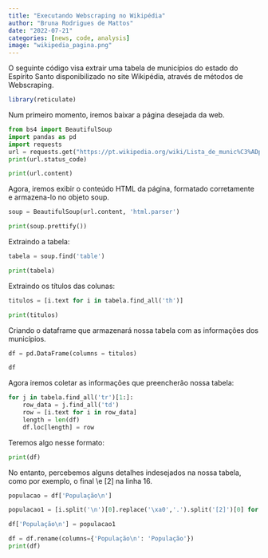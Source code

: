 ```yaml
---
title: "Executando Webscraping no Wikipédia"
author: "Bruna Rodrigues de Mattos"
date: "2022-07-21"
categories: [news, code, analysis]
image: "wikipedia_pagina.png"
---
```


O seguinte código visa extrair uma tabela de municípios do estado do Espírito Santo disponibilizado no site Wikipédia, através de métodos de Webscraping.

```r
library(reticulate)
```

Num primeiro momento, iremos baixar a página desejada da web.

```python
from bs4 import BeautifulSoup
import pandas as pd
import requests
url = requests.get("https://pt.wikipedia.org/wiki/Lista_de_munic%C3%ADpios_do_Esp%C3%ADrito_Santo_por_popula%C3%A7%C3%A3o")
print(url.status_code)
```

```python
print(url.content)
```

Agora, iremos exibir o conteúdo HTML da página, formatado corretamente e armazena-lo no objeto soup.

```python
soup = BeautifulSoup(url.content, 'html.parser')

print(soup.prettify())
```

Extraindo a tabela:

```python
tabela = soup.find('table')

print(tabela)
```

Extraindo os títulos das colunas:

```python
titulos = [i.text for i in tabela.find_all('th')]

print(titulos)
```

Criando o dataframe que armazenará nossa tabela com as informações dos municípios.

```python
df = pd.DataFrame(columns = titulos)

df
```

Agora iremos coletar as informações que preencherão nossa tabela:

```python
for j in tabela.find_all('tr')[1:]:
    row_data = j.find_all('td')
    row = [i.text for i in row_data]
    length = len(df)
    df.loc[length] = row
```

Teremos algo nesse formato:

```python
print(df)
```

No entanto, percebemos alguns detalhes indesejados na nossa tabela, como por exemplo, o final \\\n e \[2\] na linha 16.

```python
populacao = df['População\n']

populacao1 = [i.split('\n')[0].replace('\xa0','.').split('[2]')[0] for i in populacao]

df['População\n'] = populacao1

df = df.rename(columns={'População\n': 'População'}) 
print(df)
```
